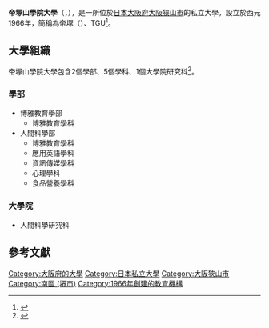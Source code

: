 {{Primarysources|time=2021-02-28T14:47:28+00:00}}
{{Infobox University
|Name                = 帝塚山學院大學
|EnglishName         = Tezukayama Gakuin University
|latin_name          = 
|SealImage           = 
|SealInfo            = 
|image_name          = Tezukayama_Gakuin_University_%28Izumigaoka%29.jpg
|image_size          = 250px
|image_caption       = 泉之丘校區體育館本館
|Motto               = 
|Established         = [[1966年|1966年]]
|former_names        = 
|Type                = [[私立大學|私立大學]]
|endowment           = 
|President           = 
|vice-president      = 
|provost             = 
|Bursar              = 
|Location            = {{JPN}}〒589-8585<br />大阪府[[大阪狭山市|大阪狭山市]]今熊2-1823
|Campus              = '''狭山校區：'''<br />大阪府[[大阪狭山市|大阪狭山市]]今熊2-1823<br />'''泉之丘校區：'''<br />大阪府[[堺市|堺市]][[南區_(堺市)|南區]]晴美台4-2-2
|Area                = 110.39平方公尺（2021年）
|Departments         = 博雅教育學部、人間科學部
|Faculty             = 74人(2021年)
|free_label          = 
|free                = 
|Student             = 1,749人（2021年）
|Undergraduate       = 1,728人（2021年）
|Postgraduate        = 21人（2021年）
|Affiliations        = 
|nickname            = 帝塚（てづか）、TGU
|telephone           = 
|fax                 = 
|Website             = https://www.tezuka-gu.ac.jp/
|Celebration         = 
|Mascot              = 
|Colors              = 
|athletics           = 
|logo                = 
|doctoral=0人（2021年）
|city=[[大阪狭市|大阪狭市]]
|country=[[日本|日本]]
|staff=57人 （2021年）
|covered_area=36.22平方公尺（2021年）
|affiliation=[[學校法人帝塚山學院|學校法人帝塚山學院]]
}}

'''帝塚山學院大學'''（{{jpn|j=帝塚山学院大学|kn=てづかやまがくいんだいがく|rm=Tezukayama Gakuin Daigaku}}，{{lang-en|Tezukayama Gakuin University}}），是一所位於[[日本|日本]][[大阪府|大阪府]][[大阪狭山市|大阪狭山市]]的私立大學，設立於西元1966年，簡稱為帝塚（{{lang|ja|てづか}}）、TGU<ref>{{cite web|title=WikiJP：帝塚山学院大学|url=https://ja.wikipedia.org/wiki/%E5%B8%9D%E5%A1%9A%E5%B1%B1%E5%AD%A6%E9%99%A2%E5%A4%A7%E5%AD%A6|access-date=2021-02-05|archive-date=2021-11-23|archive-url=https://web.archive.org/web/20211123073005/https://ja.wikipedia.org/wiki/%E5%B8%9D%E5%A1%9A%E5%B1%B1%E5%AD%A6%E9%99%A2%E5%A4%A7%E5%AD%A6|dead-url=no}}</ref>。

== 大學組織 ==
帝塚山學院大學包含2個學部、5個學科、1個大學院研究科<ref>{{cite web |title=帝塚山学院大学-大學概要-情報公開 |url=https://www.tezuka-gu.ac.jp/about/disclosure/ |access-date=2021-02-05 |archive-date=2021-04-10 |archive-url=https://web.archive.org/web/20210410171441/https://www.tezuka-gu.ac.jp/about/disclosure/ |dead-url=no }}</ref>。

=== 學部 ===
*博雅教育學部
**博雅教育學科
*人間科學部
**博雅教育學科
**應用英語學科
**資訊傳媒學科
**心理學科
**食品營養學科

===大學院===
*人間科學研究科

== 參考文獻 ==
{{Reflist}}

[[Category:大阪府的大學|Category:大阪府的大學]]
[[Category:日本私立大學|Category:日本私立大學]]
[[Category:大阪狹山市|Category:大阪狹山市]]
[[Category:南區_(堺市)|Category:南區 (堺市)]]
[[Category:1966年創建的教育機構|Category:1966年創建的教育機構]]